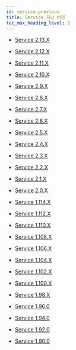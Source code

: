 ```yaml
---
id: service-previous
title: Service 지난 버전
toc_max_heading_level: 2
---
```


* [Service 2.13.X](service-2_13_x)

* [Service 2.12.X](service-2_12_x)

* [Service 2.11.X](service-2_11_x)

* [Service 2.10.X](service-2_10_x)

* [Service 2.9.X](service-2_9_x)

* [Service 2.8.X](service-2_8_x)

* [Service 2.7.X](service-2_7_x)

* [Service 2.6.X](service-2_6_x)

* [Service 2.5.X](service-2_5_x)

* [Service 2.4.X](service-2_4_x)

* [Service 2.3.X](service-2_3_x)

* [Service 2.2.X](service-2_2_x)

* [Service 2.1.X](service-2_1_x)

* [Service 2.0.X](service-2_0_x)

* [Service 1.114.X](service-1_114_x)

* [Service 1.112.X](service-1_112_x)

* [Service 1.110.X](service-1_110_x)

* [Service 1.108.X](service-1_108_x)

* [Service 1.106.X](service-1_106_x)

* [Service 1.104.X](service-1_104_x)

* [Service 1.102.X](service-1_102_x)

* [Service 1.100.X](service-1_100_x)

* [Service 1.98.X](service-1_98_x)

* [Service 1.96.0](service-1_96_0)

* [Service 1.94.0](service-1_94_0)

* [Service 1.92.0](service-1_92_0)

* [Service 1.90.0](service-1_90_0)